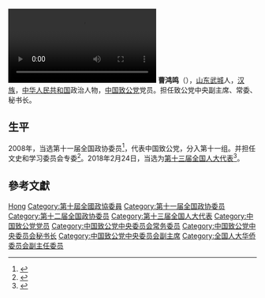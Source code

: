 {{Otheruses|曹鸿鸣}}
[[File:2021年3月6日_致公党中央副主席曹鸿鸣：秉承侨海特色_发挥好民主党派作用.webm|2021年3月6日 致公党中央副主席曹鸿鸣：秉承侨海特色 发挥好民主党派作用]]
'''曹鸿鸣'''（{{bd|1963年|9月|}}），[[山东|山东]][[武城|武城]]人，[[汉族|汉族]]，[[中华人民共和国|中华人民共和国]]政治人物，[[中国致公党|中国致公党]]党员。担任致公党中央副主席、常委、秘书长。

== 生平 ==
2008年，当选第十一届全国政协委员<ref>{{cite news|title=第十一届全国政协委员名单|url=http://www.indaa.com.cn/zt/2009qglh/zxzs/200903/t20090303_127573.html|accessdate=2013-04-09|newspaper=新华社北京1月25日电 中国人民政治协商会议第十一届全国委员会委员名单(共2237人，2008年1月25日政协第十届全国委员会常务委员会第二十次会议通过)|date=2008年1月25日|deadurl=yes|archiveurl=https://web.archive.org/web/20130928014403/http://www.indaa.com.cn/zt/2009qglh/zxzs/200903/t20090303_127573.html|archivedate=2013年9月28日|df=}}</ref>，代表中国致公党，分入第十一组。并担任文史和学习委员会专委<ref>{{cite news|title=全国政协信息-曹鸿鸣|url=http://www.cppcc.gov.cn/CMS/wylibary/showJcwyxtInfoWylibary.action?tabJcwyxt.guid=11W0004020&wytype=wjwy|accessdate=2013-04-11|newspaper=全国政协委员会|archive-date=2017-12-01|archive-url=https://web.archive.org/web/20171201044431/http://www.cppcc.gov.cn/CMS/wylibary/showJcwyxtInfoWylibary.action?tabJcwyxt.guid=11W0004020&wytype=wjwy|dead-url=no}}</ref>。2018年2月24日，当选为[[第十三届全国人大代表|第十三届全国人大代表]]<ref>{{Cite web|title=（受权发布）中华人民共和国第十三届全国人民代表大会代表名单-中新网|url=http://www.chinanews.com/gn/2018/02-25/8453959.shtml|accessdate=2021-02-13|work=中新网|archive-date=2018-02-27|archive-url=https://web.archive.org/web/20180227031724/http://www.chinanews.com/gn/2018/02-25/8453959.shtml|dead-url=no}}</ref>。

== 參考文獻 ==
{{reflist}}

{{中国致公党第十二届中央委员会}}
{{中国致公党第十三届中央委员会}}
{{中国致公党第十四届中央委员会}}
{{中国致公党第十五届中央委员会}}

{{Authority control}}

{{DEFAULTSORT:Cao曹}}
[[Category:曹姓|Hong]]
[[Category:第十屆全國政協委員|Category:第十屆全國政協委員]]
[[Category:第十一届全国政协委员|Category:第十一届全国政协委员]]
[[Category:第十二届全国政协委员|Category:第十二届全国政协委员]]
[[Category:第十三届全国人大代表|Category:第十三届全国人大代表]]
[[Category:中国致公党党员|Category:中国致公党党员]]
[[Category:中国致公党中央委员会常务委员|Category:中国致公党中央委员会常务委员]]
[[Category:中国致公党中央委员会秘书长|Category:中国致公党中央委员会秘书长]]
[[Category:中国致公党中央委员会副主席|Category:中国致公党中央委员会副主席]]
[[Category:全国人大华侨委员会副主任委员|Category:全国人大华侨委员会副主任委员]]


{{中国政治人物小作品}}